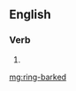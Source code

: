 ==English==

===Verb===
{{head|en|head=[[ring]]-[[barked]]}}

# {{en-past of|ring-bark}}

[[mg:ring-barked]]